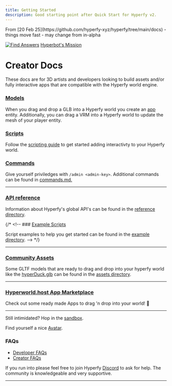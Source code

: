```yaml
---
title: Getting Started
description: Good starting point after Quick Start for Hyperfy v2.
---
```


<Aside type="caution">
From [20 Feb 25](https://github.com/hyperfy-xyz/hyperfy/tree/main/docs)  - things move fast - may change from in-alpha
</Aside>


[![Find Answers](/assets/sceth.gif)](/socials/x#sceth)
[Hyperbot's Mission](/socials/x#sceth)

# Creator Docs

These docs are for 3D artists and developers looking to build assets and/or fully interactive apps that are compatible with the Hyperfy world engine.


### [Models](/docs/models/)

When you drag and drop a GLB into a Hyperfy world you create an [app](/ref/app/) entity. Additionally, you can drag a VRM into a Hyperfy world to update the mesh of your player entity.

### [Scripts](/docs/scripts/)

Follow the [scripting guide](/docs/scripts/) to get started adding interactivty to your Hyperfy world.

### [Commands](/docs/commands/)
Give yourself priviledges with `/admin <admin-key>`. Additional commands can be found in [commands.md.](/docs/commands/)

---

### [API reference](/ref/)

Information about Hyperfy's global API's can be found in the [reference directory](https://github.com/hyperfy-xyz/hyperfy/tree/main/docs/ref).

{/* <!-- ### [Example Scripts](https://github.com/wyattlovesgrapes/hyperfy/tree/docs-feb-2-25/docs/examples)

Script examples to help you get started can be found in the [example directory](https://github.com/wyattlovesgrapes/hyperfy/tree/docs-feb-2-25/docs/examples). --> */}

---

### [Community Assets](/community/assets)

Some GLTF models that are ready to drag and drop into your hyperfy world like the [hyperDuck.glb](/community/assets/) can be found in the [assets directory](/community/assets/).

---

### [Hyperworld.host App Marketplace](https://hyperworld.host/marketplace)

Check out some ready made Apps to drag 'n drop into your world! 🚀


---

Still intimidated?  Hop in the [sandbox](https://play.hyperfy.xyz/).

Find yourself a nice [Avatar](/guides/3d//avatars/).

### FAQs

- [Developer FAQs](/faq/developer)
- [Creator FAQs](/faq/creator)

If you run into please feel free to join Hyperfy [Discord](https://discord.gg/KbgAua7XXS) to ask for help.  The community is knowledgeable and very supportive.

---